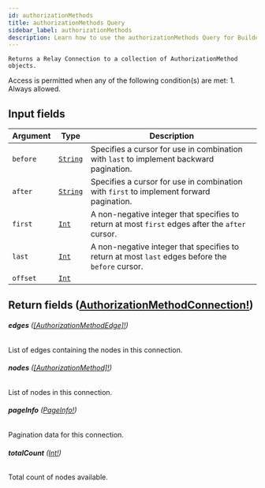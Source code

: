 ```yaml
---
id: authorizationMethods
title: authorizationMethods Query
sidebar_label: authorizationMethods
description: Learn how to use the authorizationMethods Query for Builder's API.
---
```


    Returns a Relay Connection to a collection of AuthorizationMethod objects.

Access is permitted when any of the following condition(s) are met: 1. Always allowed.

## Input fields

| Argument | Type                                     | Description                                                                                      |
| -------- | ---------------------------------------- | ------------------------------------------------------------------------------------------------ |
| `before` | [`String`](/docs/composer/builder/api/schema/scalar/String.mdx) | Specifies a cursor for use in combination with `last` to implement backward pagination.          |
| `after`  | [`String`](/docs/composer/builder/api/schema/scalar/String.mdx) | Specifies a cursor for use in combination with `first` to implement forward pagination.          |
| `first`  | [`Int`](/docs/composer/builder/api/schema/scalar/Int.mdx)       | A non-negative integer that specifies to return at most `first` edges after the `after` cursor.  |
| `last`   | [`Int`](/docs/composer/builder/api/schema/scalar/Int.mdx)       | A non-negative integer that specifies to return at most `last` edges before the `before` cursor. |
| `offset` | [`Int`](/docs/composer/builder/api/schema/scalar/Int.mdx)       |                                                                                                  |

## Return fields ([AuthorizationMethodConnection!](/docs/composer/builder/api/schema/object/AuthorizationMethodConnection.mdx))

###### <b>edges</b> ([[AuthorizationMethodEdge]!](/docs/composer/builder/api/schema/object/AuthorizationMethodEdge.mdx))

List of edges containing the nodes in this connection.

###### <b>nodes</b> ([[AuthorizationMethod]!](/docs/composer/builder/api/schema/object/AuthorizationMethod.mdx))

List of nodes in this connection.

###### <b>pageInfo</b> ([PageInfo!](/docs/composer/builder/api/schema/object/PageInfo.mdx))

Pagination data for this connection.

###### <b>totalCount</b> ([Int!](/docs/composer/builder/api/schema/scalar/Int.mdx))

Total count of nodes available.
